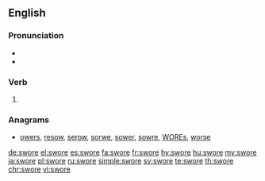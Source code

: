 ==English==

===Pronunciation===
* {{IPA|/swoʊɹ/|/swɔɹ/|lang=en}}
* {{audio|En-us-swore.ogg|Audio (US)|lang=en}}

===Verb===
{{head|en}}

# {{en-simple past of|swear}}

===Anagrams===
* [[owers#English|owers]], [[resow#English|resow]], [[serow#English|serow]], [[sorwe#English|sorwe]], [[sower#English|sower]], [[sowre#English|sowre]], [[WOREs#English|WOREs]], [[worse#English|worse]]

[[de:swore]]
[[el:swore]]
[[es:swore]]
[[fa:swore]]
[[fr:swore]]
[[hy:swore]]
[[hu:swore]]
[[my:swore]]
[[ja:swore]]
[[pl:swore]]
[[ru:swore]]
[[simple:swore]]
[[sv:swore]]
[[te:swore]]
[[th:swore]]
[[chr:swore]]
[[vi:swore]]